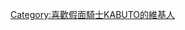 {{Userbox
  |border-c = black
  |border-s = 3
  |id-c     = white
  |id-s     = 16
  |id-fc    = gray
  |info-c   = yellow
  |info-s   = 10
  |info-fc  = black
  |id       = ZECT
  |info     = 這個用戶是'''[[假面騎士KABUTO|THEBEE ZECTOR]]'''的資格者。
}}

[[Category:喜歡假面騎士KABUTO的維基人]]